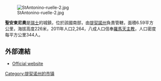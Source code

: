 [[Image:StAntonino-ruelle-2.jpg|right]]

'''聖安東尼奧'''是[[瑞士|瑞士]]的城鎮，位於該國南部，由[[提契諾州|提契諾州]]負責管轄，面積6.59平方公里，海拔高度226米，2011年人口2,264，八成人口信奉[[羅馬天主教|羅馬天主教]]，人口密度每平方公里344人。

==外部連結==
* [http://www.santantonino.ch Official website] {{Wayback|url=http://www.santantonino.ch/ |date=20210123115520 }} {{it icon}}

{{Authority control}}
{{Switzerland-geo-stub}}
[[Category:提契诺州的市镇|Category:提契诺州的市镇]]